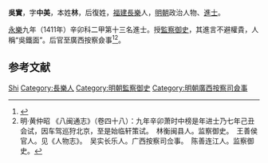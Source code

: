 {{Otheruses|other=名为吴实的其他人物|吴实}}

'''吳實'''，字'''中美'''，本姓'''林'''，后復姓，[[福建|福建]][[長樂|長樂]]人，[[明朝|明朝]]政治人物、[[進士|進士]]。

[[永乐_(明朝)|永樂]]九年（1411年）辛卯科二甲第十三名進士。授[[監察御史|監察御史]]，其進言不避權貴，人稱“吳鐵面”。后官至廣西按察僉事<ref>{{cite book | language = zh-hans | author = 潘荣胜 | coauthors =  | title = 《明清进士录》 | url =  | date = 2006年 | location =  | publisher = [[中华书局|中华书局]] | id =  | isbn = 9787101043501 | pages = 32页 }}</ref><ref>明·黄仲昭 《八闽通志》（卷四十八）：九年辛卯萧时中榜是年进士乃七年己丑会试，因车驾巡狩北京，至是始临轩策试。　林衡闽县人。监察御史。　王善侯官人。见《人物志》。　吴实长乐人。广西按察司佥事。　陈善连江人。监察御史。</ref>。

== 参考文献 ==
{{reflist}}

{{明朝人物小作品}}
{{永樂九年辛卯科殿試金榜}}

{{Authority control}}
{{DEFAULTSORT:Wu吳}}
[[Category:吳姓|Shi]]
[[Category:長樂人|Category:長樂人]]
[[Category:明朝監察御史|Category:明朝監察御史]]
[[Category:明朝廣西按察司僉事|Category:明朝廣西按察司僉事]]